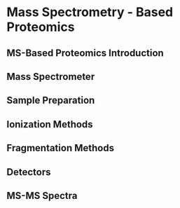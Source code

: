 # Mass Spectrometry - Based Proteomics


## MS-Based Proteomics Introduction


## Mass Spectrometer


## Sample Preparation


## Ionization Methods


## Fragmentation Methods


## Detectors


## MS-MS Spectra

